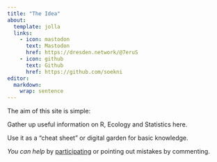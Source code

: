 ```yaml
---
title: "The Idea"
about:
  template: jolla
  links:
    - icon: mastodon
      text: Mastodon
      href: https://dresden.network/@7eruS
    - icon: github
      text: Github
      href: https://github.com/soekni
editor: 
  markdown: 
    wrap: sentence
---
```


The aim of this site is simple:

Gather up useful information on R, Ecology and Statistics here.

Use it as a "cheat sheet" or digital garden for basic knowledge.

*You can help* by [participating](link) or pointing out mistakes by commenting.
